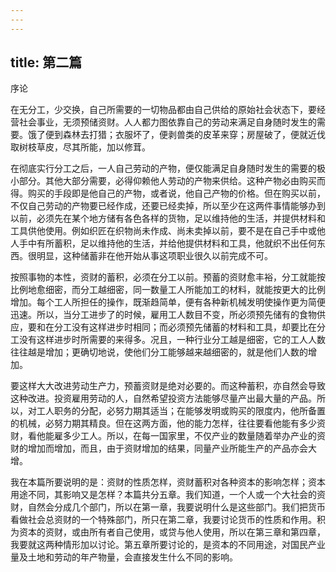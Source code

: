 ```yaml
---
---
---
```

title: 第二篇
---


序论

在无分工，少交换，自己所需要的一切物品都由自己供给的原始社会状态下，要经营社会事业，无须预储资财。人人都力图依靠自己的劳动来满足自身随时发生的需要。饿了便到森林去打猎；衣服坏了，便剥兽类的皮革来穿；房屋破了，便就近伐取树枝草皮，尽其所能，加以修茸。

在彻底实行分工之后，一人自己劳动的产物，便仅能满足自身随时发生的需要的极小部分。其他大部分需要，必得仰赖他人劳动的产物来供给。这种产物必由购买而得。购买的手段即是他自己的产物，或者说，他自己产物的价格。但在购买以前，不仅自己劳动的产物要已经作成，还要已经卖掉，所以至少在这两件事情能够办到以前，必须先在某个地方储有各色各样的货物，足以维持他的生活，并提供材料和工具供他使用。例如织匠在织物尚未作成、尚未卖掉以前，要不是在自己手中或他人手中有所蓄积，足以维持他的生活，并给他提供材料和工具，他就织不出任何东西。很明显，这种储蓄非在他开始从事这项职业很久以前完成不可。

按照事物的本性，资财的蓄积，必须在分工以前。预蓄的资财愈丰裕，分工就能按比例地愈细密，而分工越细密，同一数量工人所能加工的材料，就能按更大的比例增加。每个工人所担任的操作，既渐趋简单，便有各种新机械发明使操作更为简便迅速。所以，当分工进步了的时候，雇用工人数目不变，所必须预先储有的食物供应，要和在分工没有这样进步时相同；而必须预先储蓄的材料和工具，却要比在分工没有这样进步时所需要的来得多。况且，一种行业分工越是细密，它的工人人数往往越是增加；更确切地说，使他们分工能够越来越细密的，就是他们人数的增加。

要这样大大改进劳动生产力，预蓄资财是绝对必要的。而这种蓄积，亦自然会导致这种改进。投资雇用劳动的人，自然希望投资方法能够尽量产出最大量的产品。所以，对工人职务的分配，必努力期其适当；在能够发明或购买的限度内，他所备置的机械，必努力期其精良。但在这两方面，他的能力怎样，往往要看他能有多少资财，看他能雇多少工人。所以，在每一国家里，不仅产业的数量随着举办产业的资财的增加而增加，而且，由于资财增加的结果，同量产业所能生产的产品亦会大增。

我在本篇所要说明的是：资财的性质怎样，资财蓄积对各种资本的影响怎样；资本用途不同，其影响又是怎样？本篇共分五章。我们知道，一个人或一个大社会的资财，自然会分成几个部门，所以在第一章，我要说明什么是这些部门。我们把货币看做社会总资财的一个特殊部门，所只在第二章，我要讨论货币的性质和作用。积为资本的资财，或由所有者自己使用，或贷与他人使用，所以在第三章和第四章，我要就这两种情形加以讨论。第五章所要讨论的，是资本的不同用途，对国民产业量及土地和劳动的年产物量，会直接发生什么不同的影响。


